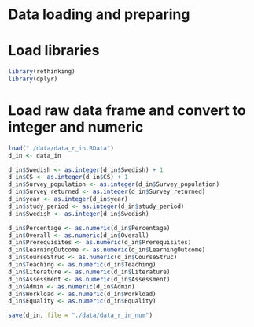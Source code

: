 # Data loading and preparing

# Load libraries
```r
library(rethinking)
library(dplyr)

```

# Load raw data frame and convert to integer and numeric
```r
load("./data/data_r_in.RData")
d_in <- data_in

d_in$Swedish <- as.integer(d_in$Swedish) + 1
d_in$CS <- as.integer(d_in$CS) + 1
d_in$Survey_population <- as.integer(d_in$Survey_population)
d_in$Survey_returned <- as.integer(d_in$Survey_returned)
d_in$year <- as.integer(d_in$year)
d_in$study_period <- as.integer(d_in$study_period)
d_in$Swedish <- as.integer(d_in$Swedish)

d_in$Percentage <- as.numeric(d_in$Percentage)
d_in$Overall <- as.numeric(d_in$Overall)
d_in$Prerequisites <- as.numeric(d_in$Prerequisites)
d_in$LearningOutcome <- as.numeric(d_in$LearningOutcome)
d_in$CourseStruc <- as.numeric(d_in$CourseStruc)
d_in$Teaching <- as.numeric(d_in$Teaching)
d_in$Literature <- as.numeric(d_in$Literature)
d_in$Assessment <- as.numeric(d_in$Assessment)
d_in$Admin <- as.numeric(d_in$Admin)
d_in$Workload <- as.numeric(d_in$Workload)
d_in$Equality <- as.numeric(d_in$Equality)

save(d_in, file = "./data/data_r_in_num")
```